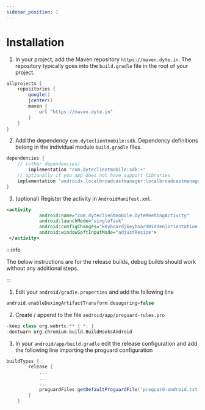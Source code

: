 ```yaml
---
sidebar_position: 1
---
```


# Installation

1. In your project, add the Maven repository `https://maven.dyte.in`. The repository typically goes into the `build.gradle` file in the root of your project.

```groovy
allprojects {
    repositories {
        google()
        jcenter()
        maven {
            url "https://maven.dyte.in"
        }
    }
}
```

2. Add the dependency `com.dyteclientmobile:sdk`. Dependency definitions belong in the individual module `build.gradle` files.

```groovy
dependencies {
    // (other dependencies)
        implementation "com.dyteclientmobile:sdk:+"
    // optionally if you app does not have support libraries
    implementation 'androidx.localbroadcastmanager:localbroadcastmanager:1.0.0'
}
```

3. (optional) Register the activity in `AndroidManifest.xml`.

```xml
<activity
            android:name="com.dyteclientmobile.DyteMeetingActivity"
            android:launchMode="singleTask"
            android:configChanges="keyboard|keyboardHidden|orientation|screenSize|uiMode"
            android:windowSoftInputMode="adjustResize">
 </activity>
```

:::info

The below instructions are for the release builds, debug builds should work without any additional steps.

:::

1. Edit your `android/gradle.properties` and add the following line

```groovy
android.enableDexingArtifactTransform.desugaring=false
```

2. Create / append to the file `android/app/proguard-rules.pro`

```groovy
-keep class org.webrtc.** { *; }
-dontwarn org.chromium.build.BuildHooksAndroid
```

3. In your `android/app/build.gradle` edit the release configuration and add the following line importing the proguard configuration

```groovy
buildTypes {
        release {
            ...
            ...
            ...
            proguardFiles getDefaultProguardFile('proguard-android.txt'), 'proguard-rules.pro'
        }
    }
```
